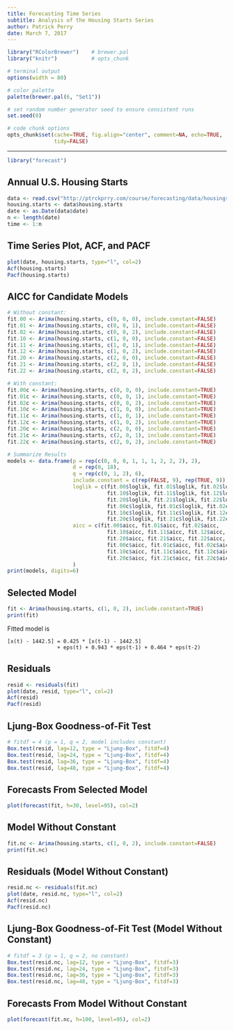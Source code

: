 ```yaml
---
title: Forecasting Time Series
subtitle: Analysis of the Housing Starts Series
author: Patrick Perry 
date: March 7, 2017
---
```


```r
library("RColorBrewer")    # brewer.pal
library("knitr")           # opts_chunk

# terminal output
options(width = 80)

# color palette
palette(brewer.pal(6, "Set1"))

# set random number generator seed to ensure consistent runs
set.seed(0)

# code chunk options
opts_chunk$set(cache=TRUE, fig.align="center", comment=NA, echo=TRUE,
               tidy=FALSE)
```

---

```r
library("forecast")
```

Annual U.S. Housing Starts
--------------------------

```r
data <- read.csv("http://ptrckprry.com/course/forecasting/data/housingstarts.csv")
housing.starts <- data$housing.starts
date <- as.Date(data$date)
n <- length(date)
time <- 1:n
```


Time Series Plot, ACF, and PACF
-------------------------------

```r
plot(date, housing.starts, type="l", col=2)
Acf(housing.starts)
Pacf(housing.starts)
```


AICC for Candidate Models
-------------------------

```r
# Without constant:
fit.00 <- Arima(housing.starts, c(0, 0, 0), include.constant=FALSE)
fit.01 <- Arima(housing.starts, c(0, 0, 1), include.constant=FALSE)
fit.02 <- Arima(housing.starts, c(0, 0, 2), include.constant=FALSE)
fit.10 <- Arima(housing.starts, c(1, 0, 0), include.constant=FALSE)
fit.11 <- Arima(housing.starts, c(1, 0, 1), include.constant=FALSE)
fit.12 <- Arima(housing.starts, c(1, 0, 2), include.constant=FALSE)
fit.20 <- Arima(housing.starts, c(2, 0, 0), include.constant=FALSE)
fit.21 <- Arima(housing.starts, c(2, 0, 1), include.constant=FALSE)
fit.22 <- Arima(housing.starts, c(2, 0, 2), include.constant=FALSE)

# With constant:
fit.00c <- Arima(housing.starts, c(0, 0, 0), include.constant=TRUE)
fit.01c <- Arima(housing.starts, c(0, 0, 1), include.constant=TRUE)
fit.02c <- Arima(housing.starts, c(0, 0, 2), include.constant=TRUE)
fit.10c <- Arima(housing.starts, c(1, 0, 0), include.constant=TRUE)
fit.11c <- Arima(housing.starts, c(1, 0, 1), include.constant=TRUE)
fit.12c <- Arima(housing.starts, c(1, 0, 2), include.constant=TRUE)
fit.20c <- Arima(housing.starts, c(2, 0, 0), include.constant=TRUE)
fit.21c <- Arima(housing.starts, c(2, 0, 1), include.constant=TRUE)
fit.22c <- Arima(housing.starts, c(2, 0, 2), include.constant=TRUE)

# Summarize Results
models <- data.frame(p = rep(c(0, 0, 0, 1, 1, 1, 2, 2, 2), 2),
                     d = rep(0, 18),
                     q = rep(c(0, 1, 2), 6),
                     include.constant = c(rep(FALSE, 9), rep(TRUE, 9)),
                     loglik = c(fit.00$loglik, fit.01$loglik, fit.02$loglik,
                                fit.10$loglik, fit.11$loglik, fit.12$loglik,
                                fit.20$loglik, fit.21$loglik, fit.22$loglik,
                                fit.00c$loglik, fit.01c$loglik, fit.02c$loglik,
                                fit.10c$loglik, fit.11c$loglik, fit.12c$loglik,
                                fit.20c$loglik, fit.21c$loglik, fit.22c$loglik),
                     aicc = c(fit.00$aicc, fit.01$aicc, fit.02$aicc,
                                fit.10$aicc, fit.11$aicc, fit.12$aicc,
                                fit.20$aicc, fit.21$aicc, fit.22$aicc,
                                fit.00c$aicc, fit.01c$aicc, fit.02c$aicc,
                                fit.10c$aicc, fit.11c$aicc, fit.12c$aicc,
                                fit.20c$aicc, fit.21c$aicc, fit.22c$aicc)
                     )
print(models, digits=6)
```

Selected Model
--------------

```r
fit <- Arima(housing.starts, c(1, 0, 2), include.constant=TRUE)
print(fit)
```

Fitted model is

    [x(t) - 1442.5] = 0.425 * [x(t-1) - 1442.5]
                    + eps(t) + 0.943 * eps(t-1) + 0.464 * eps(t-2)


Residuals
---------

```r
resid <- residuals(fit)
plot(date, resid, type="l", col=2)
Acf(resid)
Pacf(resid)
```


Ljung-Box Goodness-of-Fit Test
------------------------------

```r
# fitdf = 4 (p = 1, q = 2, model includes constant)
Box.test(resid, lag=12, type = "Ljung-Box", fitdf=4)
Box.test(resid, lag=24, type = "Ljung-Box", fitdf=4)
Box.test(resid, lag=36, type = "Ljung-Box", fitdf=4)
Box.test(resid, lag=48, type = "Ljung-Box", fitdf=4)
```



Forecasts From Selected Model
-----------------------------
```r
plot(forecast(fit, h=30, level=95), col=2)
```


Model Without Constant
----------------------

```r
fit.nc <- Arima(housing.starts, c(1, 0, 2), include.constant=FALSE)
print(fit.nc)
```


Residuals (Model Without Constant)
----------------------------------

```r
resid.nc <- residuals(fit.nc)
plot(date, resid.nc, type="l", col=2)
Acf(resid.nc)
Pacf(resid.nc)
```


Ljung-Box Goodness-of-Fit Test (Model Without Constant)
-------------------------------------------------------

```r
# fitdf = 3 (p = 1, q = 2, no constant)
Box.test(resid.nc, lag=12, type = "Ljung-Box", fitdf=3)
Box.test(resid.nc, lag=24, type = "Ljung-Box", fitdf=3)
Box.test(resid.nc, lag=36, type = "Ljung-Box", fitdf=3)
Box.test(resid.nc, lag=48, type = "Ljung-Box", fitdf=3)
```



Forecasts From Model Without Constant
-------------------------------------
```r
plot(forecast(fit.nc, h=100, level=95), col=2)
```



